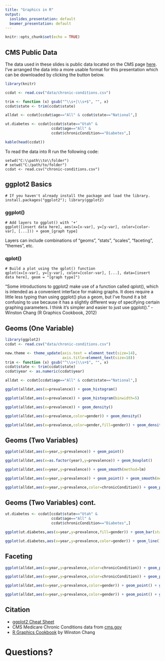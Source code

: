---
title: "Graphics in R"
output:
  ioslides_presentation: default
  beamer_presentation: default
---
```{r setup, include=FALSE}
knitr::opts_chunk$set(echo = TRUE)
```

## CMS Public Data 
The data used in these slides is public data located on the CMS page [here](https://www.cms.gov/Research-Statistics-Data-and-Systems/Statistics-Trends-and-Reports/Chronic-Conditions/index.html).  I've arranged the data into a more usable format for this presentation which can be downloaded by clicking the button below.
```{r, echo=F}
library(knitr)

ccdat <- read.csv("data/chronic-conditions.csv")

trim <- function (x) gsub("^\\s+|\\s+$", "", x)
ccdat$state <- trim(ccdat$state)

alldat <- ccdat[ccdat$age=="All" & ccdat$state=="National",]

ut.diabetes <- ccdat[ccdat$state=="Utah" &
                     ccdat$age=="All" & 
                     ccdat$chronicCondition=="Diabetes",]

kable(head(ccdat))
```

To read the data into R run the following code:

    setwd("C:\\path\\to\\folder")
    # setwd("C:/path/to/folder")
    ccdat <- read.csv("chronic-conditions.csv")

## ggplot2 Basics

    # If you haven't already install the package and load the library.
    install.packages("ggplot2"); library(ggplot2)
    
### ggplot()
    
    # Add layers to ggplot() with '+'
    ggplot([insert data here], aes(x=[x-var], y=[y-var], color=[color-var], [...])) + geom_[graph type]
Layers can include combinations of "geoms", "stats", "scales", "faceting", "themes", etc.

### qplot()

    # Build a plot using the qplot() function
    qplot(x=[x-var], y=[y-var], color=[color-var], [...], data=[insert data here], geom = "[graph type]")
"Some introductions to ggplot2 make use of a function called qplot(), which is intended as a convenient interface for making graphs. It does require a little less typing than using ggplot() plus a geom, but I've found it a bit confusing to use because it has a slightly different way of specifying certain graphing parameters. I think it's simpler and easier to just use ggplot()." -Winston Chang (R Graphics Cookbook, 2012)
\newpage

## Geoms (One Variable)
```{r, echo=T, message=F, warning=F}
library(ggplot2)
ccdat <- read.csv("data/chronic-conditions.csv")

new.theme <- theme_update(axis.text = element_text(size=14),
                          axis.title=element_text(size=18))
trim <- function (x) gsub("^\\s+|\\s+$", "", x)
ccdat$state <- trim(ccdat$state)
ccdat$year <- as.numeric(ccdat$year)

alldat <- ccdat[ccdat$age=="All" & ccdat$state=="National",]

ggplot(alldat,aes(x=prevalence)) + geom_histogram()
```
\newpage
```{r, echo=T, message=F, warning=F}
ggplot(alldat,aes(x=prevalence)) + geom_histogram(binwidth=5)
```
\newpage
```{r, echo=T, message=F, warning=F}
ggplot(alldat,aes(x=prevalence)) + geom_density()
```
\newpage
```{r, echo=T, message=F, warning=F}
ggplot(alldat,aes(x=prevalence,color=gender)) + geom_density()
```
\newpage
```{r, echo=T, message=F, warning=F}
ggplot(alldat,aes(x=prevalence,color=gender,fill=gender)) + geom_density(alpha=0.35)
```
\newpage

## Geoms (Two Variables)
```{r, echo=T, message=F, warning=F}
ggplot(alldat,aes(x=year,y=prevalence)) + geom_point()
```
\newpage
```{r, echo=T, message=F, warning=F}
ggplot(alldat,aes(x=as.factor(year),y=prevalence)) + geom_boxplot()
```
\newpage
```{r, echo=T, message=F, warning=F}
ggplot(alldat,aes(x=year,y=prevalence)) + geom_smooth(method=lm)
```
\newpage
```{r, echo=T, message=F, warning=F}
ggplot(alldat,aes(x=year,y=prevalence)) + geom_point() + geom_smooth(method=lm)
```
\newpage
```{r, echo=T, message=F, warning=F}
ggplot(alldat,aes(x=year,y=prevalence,color=chronicCondition)) + geom_point() + geom_line()
```
\newpage

## Geoms (Two Variables) cont.
```{r, echo=T, message=F, warning=F}
ut.diabetes <- ccdat[ccdat$state=="Utah" &
                     ccdat$age=="All" & 
                     ccdat$chronicCondition=="Diabetes",]

ggplot(ut.diabetes,aes(x=year,y=prevalence,fill=gender)) + geom_bar(stat="identity",position="dodge")
```
\newpage
```{r, echo=T, message=F, warning=F}
ggplot(ut.diabetes,aes(x=year,y=prevalence,color=gender)) + geom_line()
```
\newpage

## Faceting
```{r, echo=T, message=F, warning=F}
ggplot(alldat,aes(x=year,y=prevalence,color=chronicCondition)) + geom_point() + geom_line()
```
\newpage
```{r, echo=T, message=F, warning=F}
ggplot(alldat,aes(x=year,y=prevalence,color=chronicCondition)) + geom_point() + geom_line() + facet_wrap(~gender)
```
\newpage
```{r, echo=T, message=F, warning=F}
ggplot(alldat,aes(x=year,y=prevalence,color=gender)) + geom_point() + geom_line() + facet_wrap(~chronicCondition)
```
\newpage
```{r, echo=T, message=F, warning=F}
ggplot(alldat,aes(x=year,y=prevalence,color=gender)) + geom_point() + geom_line() + facet_grid(gender~chronicCondition)
```
\newpage

## Citation

- [ggplot2 Cheat Sheet](https://www.rstudio.com/wp-content/uploads/2015/03/ggplot2-cheatsheet.pdf)
- CMS Medicare Chronic Conditions data from [cms.gov](https://www.cms.gov/Research-Statistics-Data-and-Systems/Statistics-Trends-and-Reports/Chronic-Conditions/index.html)
- [R Graphics Cookbook](http://www.cookbook-r.com/Graphs/) by Winston Chang


# Questions?